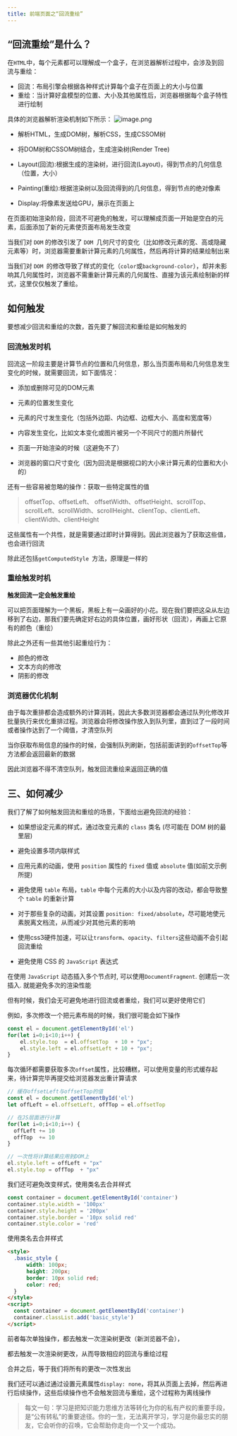 ```yaml
---
title: 前端页面之“回流重绘”
---
```


## “回流重绘”是什么？
在`HTML`中，每个元素都可以理解成一个盒子，在浏览器解析过程中，会涉及到回流与重绘：

-   回流：布局引擎会根据各种样式计算每个盒子在页面上的大小与位置
-   重绘：当计算好盒模型的位置、大小及其他属性后，浏览器根据每个盒子特性进行绘制

具体的浏览器解析渲染机制如下所示：
![image.png](../../../../assets/html&css/03-reflux-redrawing/image.png)
-   解析HTML，生成DOM树，解析CSS，生成CSSOM树

-   将DOM树和CSSOM树结合，生成渲染树(Render Tree)
-   Layout(回流):根据生成的渲染树，进行回流(Layout)，得到节点的几何信息（位置，大小）
-   Painting(重绘):根据渲染树以及回流得到的几何信息，得到节点的绝对像素
-   Display:将像素发送给GPU，展示在页面上

在页面初始渲染阶段，回流不可避免的触发，可以理解成页面一开始是空白的元素，后面添加了新的元素使页面布局发生改变

当我们对 `DOM` 的修改引发了 `DOM `几何尺寸的变化（比如修改元素的宽、高或隐藏元素等）时，浏览器需要重新计算元素的几何属性，然后再将计算的结果绘制出来

当我们对 `DOM `的修改导致了样式的变化（`color`或`background-color`），却并未影响其几何属性时，浏览器不需重新计算元素的几何属性、直接为该元素绘制新的样式，这里仅仅触发了重绘。

## 如何触发

要想减少回流和重绘的次数，首先要了解回流和重绘是如何触发的

### 回流触发时机

回流这一阶段主要是计算节点的位置和几何信息，那么当页面布局和几何信息发生变化的时候，就需要回流，如下面情况：

-   添加或删除可见的DOM元素

-   元素的位置发生变化
-   元素的尺寸发生变化（包括外边距、内边框、边框大小、高度和宽度等）
-   内容发生变化，比如文本变化或图片被另一个不同尺寸的图片所替代
-   页面一开始渲染的时候（这避免不了）
-   浏览器的窗口尺寸变化（因为回流是根据视口的大小来计算元素的位置和大小的）

还有一些容易被忽略的操作：获取一些特定属性的值

> offsetTop、offsetLeft、 offsetWidth、offsetHeight、scrollTop、scrollLeft、scrollWidth、scrollHeight、clientTop、clientLeft、clientWidth、clientHeight

这些属性有一个共性，就是需要通过即时计算得到。因此浏览器为了获取这些值，也会进行回流

除此还包括`getComputedStyle `方法，原理是一样的

### 重绘触发时机

**触发回流一定会触发重绘**

可以把页面理解为一个黑板，黑板上有一朵画好的小花。现在我们要把这朵从左边移到了右边，那我们要先确定好右边的具体位置，画好形状（回流），再画上它原有的颜色（重绘）

除此之外还有一些其他引起重绘行为：

-   颜色的修改
-   文本方向的修改
-   阴影的修改

### 浏览器优化机制

由于每次重排都会造成额外的计算消耗，因此大多数浏览器都会通过队列化修改并批量执行来优化重排过程。浏览器会将修改操作放入到队列里，直到过了一段时间或者操作达到了一个阈值，才清空队列

当你获取布局信息的操作的时候，会强制队列刷新，包括前面讲到的`offsetTop`等方法都会返回最新的数据

因此浏览器不得不清空队列，触发回流重绘来返回正确的值

## 三、如何减少

我们了解了如何触发回流和重绘的场景，下面给出避免回流的经验：

* 如果想设定元素的样式，通过改变元素的 `class` 类名 (尽可能在 DOM 树的最里层)

* 避免设置多项内联样式
* 应用元素的动画，使用 `position` 属性的 `fixed` 值或 `absolute` 值(如前文示例所提)
* 避免使用 `table` 布局，`table` 中每个元素的大小以及内容的改动，都会导致整个 `table` 的重新计算
* 对于那些复杂的动画，对其设置 `position: fixed/absolute`，尽可能地使元素脱离文档流，从而减少对其他元素的影响
* 使用css3硬件加速，可以让`transform`、`opacity`、`filters`这些动画不会引起回流重绘
* 避免使用 CSS 的 `JavaScript` 表达式

在使用 `JavaScript` 动态插入多个节点时, 可以使用`DocumentFragment`. 创建后一次插入. 就能避免多次的渲染性能

但有时候，我们会无可避免地进行回流或者重绘，我们可以更好使用它们

例如，多次修改一个把元素布局的时候，我们很可能会如下操作

```js
const el = document.getElementById('el')
for(let i=0;i<10;i++) {
    el.style.top  = el.offsetTop  + 10 + "px";
    el.style.left = el.offsetLeft + 10 + "px";
}
```

每次循环都需要获取多次`offset`属性，比较糟糕，可以使用变量的形式缓存起来，待计算完毕再提交给浏览器发出重计算请求

```js
// 缓存offsetLeft与offsetTop的值
const el = document.getElementById('el') 
let offLeft = el.offsetLeft, offTop = el.offsetTop

// 在JS层面进行计算
for(let i=0;i<10;i++) {
  offLeft += 10
  offTop  += 10
}

// 一次性将计算结果应用到DOM上
el.style.left = offLeft + "px"
el.style.top = offTop  + "px"
```

我们还可避免改变样式，使用类名去合并样式

```js
const container = document.getElementById('container')
container.style.width = '100px'
container.style.height = '200px'
container.style.border = '10px solid red'
container.style.color = 'red'
```

使用类名去合并样式

```html
<style>
  .basic_style {
      width: 100px;
      height: 200px;
      border: 10px solid red;
      color: red;
  }
</style>
<script>
  const container = document.getElementById('container')
  container.classList.add('basic_style')
</script>
```

前者每次单独操作，都去触发一次渲染树更改（新浏览器不会），

都去触发一次渲染树更改，从而导致相应的回流与重绘过程

合并之后，等于我们将所有的更改一次性发出

我们还可以通过通过设置元素属性`display: none`，将其从页面上去掉，然后再进行后续操作，这些后续操作也不会触发回流与重绘，这个过程称为离线操作

> 每文一句：学习是把知识能力思维方法等转化为你的私有产权的重要手段，是“公有转私”的重要途径。你的一生，无法离开学习，学习是你最忠实的朋友，它会听你的召唤，它会帮助你走向一个又一个成功。
